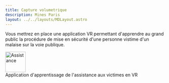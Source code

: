 ```yaml
---
title: Capture volumetrique
description: Mines Paris
layout: ../../layouts/MDLayout.astro
---
```


Vous mettrez en place une application VR permettant d'apprendre au grand public la procédure de mise en sécurité d'une personne vistime d'un malaise sur la voie publique.



<div class="flex justify-center">
  <div class="flex items-center">
    <Image
      src={imagepls}
      class="inline-block rounded-full"
      alt="Assistance"
      width="64"
      height="64"
      loading="eager"
      format="avif"
    />
    <div class="inline-block ml-4">
      <span>Application d'apprentissage de l'assistance aux victimes en VR</span>
      <br />
    </div>
  </div>
</div>